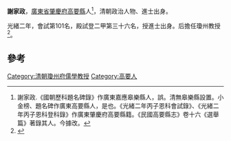 '''謝家政'''，[[廣東省|廣東省]][[肇慶府|肇慶府]][[高要縣|高要縣]]人<ref> 謝家政.《國朝歷科題名碑錄》作廣東嘉應皋樂縣人，誤。清無皋樂縣設置。小金榜、題名碑作廣東高要縣人，是也。《光緒二年丙子恩科會試錄》、《光緒二年丙子恩科登科錄》作廣東肇慶府高要縣籍。《民國高要縣志》卷十六《選舉篇》著錄其人。今據改。</ref>，清朝政治人物、進士出身。

光緒二年，會試第101名，殿試登二甲第三十六名，授進士出身。后擔任瓊州教授<ref>{{cite news|title=肇庆市鼎湖区志 进士表|url=http://www.gd-info.gov.cn/books/dtree/showbook.jsp?stype=v&paths=15429&siteid=dhq&sitename=%E9%BC%8E%E6%B9%96%E5%8C%BA%E5%9C%B0%E6%83%85%E7%BD%91|accessdate=2013-07-12|archive-url=https://web.archive.org/web/20160304202730/http://www.gd-info.gov.cn/books/dtree/showbook.jsp?stype=v&paths=15429&siteid=dhq&sitename=%E9%BC%8E%E6%B9%96%E5%8C%BA%E5%9C%B0%E6%83%85%E7%BD%91|archive-date=2016-03-04|dead-url=yes}}</ref>。

==參考==
{{reflist}}
{{清朝人物小作品}}
{{光緒二年丙子恩科殿試金榜}}

[[Category:清朝瓊州府儒學教授|Category:清朝瓊州府儒學教授]]
[[Category:高要人|Category:高要人]]